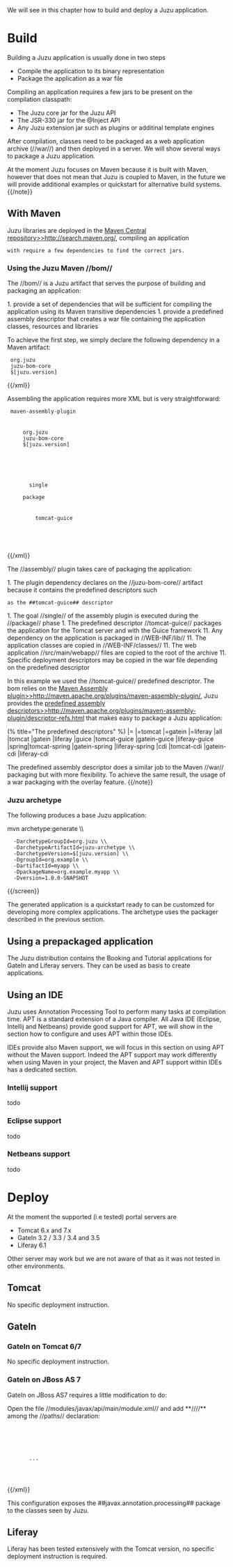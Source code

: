 We will see in this chapter how to build and deploy a Juzu application.

= Build =

Building a Juzu application is usually done in two steps

* Compile the application to its binary representation
* Package the application as a war file

Compiling an application requires a few jars to be present on the compilation classpath:

* The Juzu core jar for the Juzu API
* The JSR-330 jar for the @Inject API
* Any Juzu extension jar such as plugins or additinal template engines

After compilation, classes need to be packaged as a web application archive (//war//) and then deployed in a server. We
will show several ways to package a Juzu application.

{{note}}
At the moment Juzu focuses on Maven because it is built with Maven, however that does not mean that Juzu is coupled
to Maven, in the future we will provide additional examples or quickstart for alternative build systems.
{{/note}}

== With Maven ==

Juzu libraries are deployed in the [[Maven Central repository>>http://search.maven.org/]], compiling an application
 with require a few dependencies to find the correct jars.

=== Using the Juzu Maven //bom// ===

The //bom// is a Juzu artifact that serves the purpose of building and packaging an application:

1. provide a set of dependencies that will be sufficient for compiling the application using its Maven transitive dependencies
1. provide a predefined assembly descriptor that creates a war file containing the application classes, resources and libraries

To achieve the first step, we simply declare the following dependency in a Maven artifact:

{{xml}}
<dependency>
  <groupId>org.juzu</groupId>
  <artifactId>juzu-bom-core</artifactId>
  <version>$[juzu.version]</version>
</dependency>
{{/xml}}

Assembling the application requires more XML but is very straightforward:

{{xml}}
<plugin>
  <artifactId>maven-assembly-plugin</artifactId>
  <dependencies>
    <dependency>
      <groupId>org.juzu</groupId>
      <artifactId>juzu-bom-core</artifactId>
      <version>$[juzu.version]</version>
    </dependency>
  </dependencies>
  <executions>
    <execution>
      <goals>
        <goal>single</goal>
      </goals>
      <phase>package</phase>
      <configuration>
        <descriptorRefs>
          <descriptorRef>tomcat-guice</descriptorRef>
        </descriptorRefs>
      </configuration>
    </execution>
  </executions>
</plugin>
{{/xml}}

The //assembly// plugin takes care of packaging the application:

1. The plugin dependency declares on the //juzu-bom-core// artifact because it contains the predefined descriptors such
 as the ##tomcat-guice## descriptor
1. The goal //single// of the assembly plugin is executed during the //package// phase
1. The predefined descriptor //tomcat-guice// packages the application for the Tomcat server and with the Guice framework
11. Any dependency on the application is packaged in //WEB-INF/lib//
11. The application classes are copied in //WEB-INF/classes//
11. The web application //src/main/webapp// files are copied to the root of the archive
11. Specific deployment descriptors may be copied in the war file depending on the predefined descriptor

In this example we used the //tomcat-guice// predefined descriptor. The bom relies on the
[[Maven Assembly plugin>>http://maven.apache.org/plugins/maven-assembly-plugin/]], Juzu provides the
[[predefined assembly descriptors>>http://maven.apache.org/plugins/maven-assembly-plugin/descriptor-refs.html]]
that makes easy to package a Juzu application:


(% title="The predefined descriptors" %)
|=     |=tomcat       |=gatein       |=liferay
|all   |tomcat        |gatein        |liferay
|guice |tomcat-guice  |gatein-guice  |liferay-guice
|spring|tomcat-spring |gatein-spring |liferay-spring
|cdi   |tomcat-cdi    |gatein-cdi    |liferay-cdi

{{note}}
The predefined assembly descriptor does a similar job to the Maven //war// packaging but with more flexibility. To achieve
the same result, the usage of a war packaging with the overlay feature.
{{/note}}

=== Juzu archetype ===

The following produces a base Juzu application:

{{screen}}
mvn archetype:generate \\
   -DarchetypeGroupId=org.juzu \\
   -DarchetypeArtifactId=juzu-archetype \\
   -DarchetypeVersion=$[juzu.version] \\
   -DgroupId=org.example \\
   -DartifactId=myapp \\
   -DpackageName=org.example.myapp \\
   -Dversion=1.0.0-SNAPSHOT
{{/screen}}

The generated application is a quickstart ready to can be customzed for developing more complex applications. The archetype
uses the packager described in the previous section.

== Using a prepackaged application ==

The Juzu distribution contains the Booking and Tutorial applications for GateIn and Liferay servers. They can be used
as basis to create applications.

== Using an IDE ==

Juzu uses Annotation Processing Tool to perform many tasks at compilation time. APT is a standard extension of a Java compiler.
All Java IDE (Eclipse, Intellij and Netbeans) provide good support for APT, we will show in the section how to configure
and uses APT within those IDEs.

IDEs provide also Maven support, we will focus in this section on using APT without the Maven support. Indeed the APT support
may work differently when using Maven in your project, the Maven and APT support within IDEs has a dedicated section.

=== Intellij support ===

todo

=== Eclipse support ===

todo

=== Netbeans support ===

todo

= Deploy =

At the moment the supported (i.e tested) portal servers are

* Tomcat 6.x and 7.x
* GateIn 3.2 / 3.3 / 3.4 and 3.5
* Liferay 6.1

Other server may work but we are not aware of that as it was not tested in other environments.

== Tomcat ==

No specific deployment instruction.

== GateIn ==

=== GateIn on Tomcat 6/7===

No specific deployment instruction.

=== GateIn on JBoss AS 7 ===

GateIn on JBoss AS7 requires a little modification to do:

Open the file //modules/javax/api/main/module.xml// and add **//<path name="javax/annotation/processing"/>//** among the //paths// declaration:

{{xml}}
<module xmlns="urn:jboss:module:1.1" name="javax.api">
  <dependencies>
    <system export="true">
      <paths>
        <path name="javax/annotation/processing"/>
        ...
      </paths>
    </system>
  </dependencies>
</module>
{{/xml}}

This configuration exposes the ##javax.annotation.processing## package to the classes seen by Juzu.

== Liferay ==

Liferay has been tested extensively with the Tomcat version, no specific deployment instruction is required.
